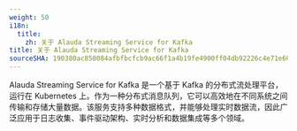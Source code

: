 ```yaml
---
weight: 50
i18n:
  title:
    zh: 关于 Alauda Streaming Service for Kafka
title: 关于 Alauda Streaming Service for Kafka
sourceSHA: 190380ac850084afbfbcfcb9ac66f1a4b19fe4900ff04db92226c4e71e603460
---
```


Alauda Streaming Service for Kafka 是一个基于 Kafka 的分布式流处理平台，运行在 Kubernetes 上。作为一种分布式消息队列，它可以高效地在不同系统之间传输和存储大量数据。该服务支持多种数据格式，并能够处理实时数据流，因此广泛应用于日志收集、事件驱动架构、实时分析和数据集成等多个领域。

<ExternalSite name="kafka" />

